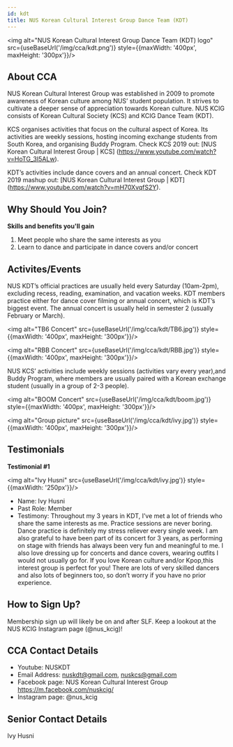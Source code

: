```yaml
---
id: kdt
title: NUS Korean Cultural Interest Group Dance Team (KDT)
---
```



<img alt="NUS Korean Cultural Interest Group Dance Team (KDT) logo" src={useBaseUrl('/img/cca/kdt.png')} style={{maxWidth: '400px', maxHeight: '300px'}}/>

## About CCA
NUS Korean Cultural Interest Group was established in 2009 to promote awareness of Korean culture among NUS’ student population. It strives to cultivate a deeper sense of appreciation towards Korean culture. NUS KCIG consists of Korean Cultural Society (KCS) and KCIG Dance Team (KDT). 

KCS organises activities that focus on the cultural aspect of Korea. Its activities are weekly sessions, hosting incoming exchange students from South Korea, and organising Buddy Program. Check KCS 2019 out: [NUS Korean Cultural Interest Group | KCS] (https://www.youtube.com/watch?v=HoTG_3I5ALw). 

KDT’s activities include dance covers and an annual concert. Check KDT 2019 mashup out: [NUS Korean Cultural Interest Group | KDT] (https://www.youtube.com/watch?v=mH70XvqfS2Y).


## Why Should You Join?
**Skills and benefits you'll gain**
1. Meet people who share the same interests as you
2. Learn to dance and participate in dance covers and/or concert


## Activites/Events
NUS KDT’s official practices are usually held every Saturday (10am-2pm), excluding recess, reading, examination, and vacation weeks. KDT members practice either for dance cover filming or annual concert, which is KDT’s biggest event. The annual concert is usually held in semester 2 (usually February or March). 

<img alt="TB6 Concert" src={useBaseUrl('/img/cca/kdt/TB6.jpg')} style={{maxWidth: '400px', maxHeight: '300px'}}/>

<img alt="RBB Concert" src={useBaseUrl('/img/cca/kdt/RBB.jpg')} style={{maxWidth: '400px', maxHeight: '300px'}}/>

NUS KCS’ activities include weekly sessions (activities vary every year),and Buddy Program, where members are usually paired with a Korean exchange student (usually in a group of 2-3 people).

<img alt="BOOM Concert" src={useBaseUrl('/img/cca/kdt/boom.jpg')} style={{maxWidth: '400px', maxHeight: '300px'}}/>

<img alt="Group picture" src={useBaseUrl('/img/cca/kdt/ivy.jpg')} style={{maxWidth: '400px', maxHeight: '300px'}}/>


## Testimonials
**Testimonial #1**

<img alt="Ivy Husni" src={useBaseUrl('/img/cca/kdt/ivy.jpg')} style={{maxWidth: '250px'}}/>

- Name: Ivy Husni 
- Past Role: Member
- Testimony: Throughout my 3 years in KDT, I’ve met a lot of friends who share the same interests as me. Practice sessions are never boring. Dance practice is definitely my stress reliever every single week. I am also grateful to have been part of its concert for 3 years, as performing on stage with friends has always been very fun and meaningful to me. I also love dressing up for concerts and dance covers, wearing outfits I would not usually go for. If you love Korean culture and/or Kpop,this interest group is perfect for you! There are lots of very skilled dancers and also lots of beginners too, so don’t worry if you have no prior experience. 


## How to Sign Up?
Membership sign up will likely be on and after SLF. Keep a lookout at the NUS KCIG Instagram page (@nus_kcig)!


## CCA Contact Details
- Youtube: NUSKDT
- Email Address: nuskdt@gmail.com, nuskcs@gmail.com 
- Facebook page: NUS Korean Cultural Interest Group https://m.facebook.com/nuskcig/ 
- Instagram page: @nus_kcig


## Senior Contact Details
Ivy Husni
